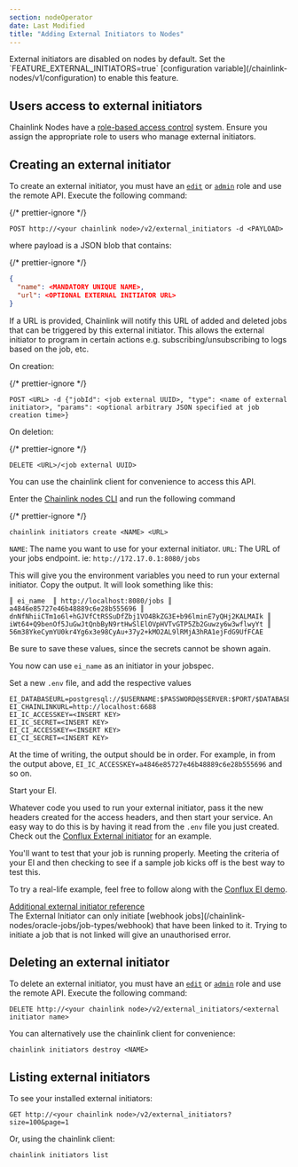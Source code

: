 ```yaml
---
section: nodeOperator
date: Last Modified
title: "Adding External Initiators to Nodes"
---
```



<Aside type="note">
  External initiators are disabled on nodes by default. Set the `FEATURE_EXTERNAL_INITIATORS=true` [configuration
  variable](/chainlink-nodes/v1/configuration) to enable this feature.
</Aside>

## Users access to external initiators

Chainlink Nodes have a [role-based access control](/chainlink-nodes/v1/roles-and-access) system. Ensure you assign the appropriate role to users who manage external initiators.

## Creating an external initiator

To create an external initiator, you must have an [`edit`](/chainlink-nodes/v1/roles-and-access#roles-and-access) or [`admin`](/chainlink-nodes/v1/roles-and-access#roles-and-access) role and use the remote API. Execute the following command:

{/* prettier-ignore */}
```text
POST http://<your chainlink node>/v2/external_initiators -d <PAYLOAD>
```

where payload is a JSON blob that contains:

{/* prettier-ignore */}
```json
{
  "name": <MANDATORY UNIQUE NAME>,
  "url": <OPTIONAL EXTERNAL INITIATOR URL>
}
```

If a URL is provided, Chainlink will notify this URL of added and deleted jobs that can be triggered by this external initiator. This allows the external initiator to program in certain actions e.g. subscribing/unsubscribing to logs based on the job, etc.

On creation:

{/* prettier-ignore */}
```text
POST <URL> -d {"jobId": <job external UUID>, "type": <name of external initiator>, "params": <optional arbitrary JSON specified at job creation time>}
```

On deletion:

{/* prettier-ignore */}
```text
DELETE <URL>/<job external UUID>
```

You can use the chainlink client for convenience to access this API.

Enter the [Chainlink nodes CLI](/chainlink-nodes/resources/miscellaneous/#execute-commands-running-docker) and run the following command

{/* prettier-ignore */}
```shell
chainlink initiators create <NAME> <URL>
```

`NAME`: The name you want to use for your external initiator.
`URL`: The URL of your jobs endpoint. ie: `http://172.17.0.1:8080/jobs`

This will give you the environment variables you need to run your external initiator. Copy the output. It will look something like this:

```
║ ei_name  ║ http://localhost:8080/jobs ║ a4846e85727e46b48889c6e28b555696 ║ dnNfNhiiCTm1o6l+hGJVfCtRSSuDfZbj1VO4BkZG3E+b96lminE7yQHj2KALMAIk ║ iWt64+Q9benOf5JuGwJtQnbByN9rtHwSlElOVpHVTvGTP5Zb2Guwzy6w3wflwyYt ║ 56m38YkeCymYU0kr4Yg6x3e98CyAu+37y2+kMO2AL9lRMjA3hRA1ejFdG9UfFCAE
```

Be sure to save these values, since the secrets cannot be shown again.

You now can use `ei_name` as an initiator in your jobspec.

Set a new `.env` file, and add the respective values

```text
EI_DATABASEURL=postgresql://$USERNAME:$PASSWORD@$SERVER:$PORT/$DATABASE
EI_CHAINLINKURL=http://localhost:6688
EI_IC_ACCESSKEY=<INSERT KEY>
EI_IC_SECRET=<INSERT KEY>
EI_CI_ACCESSKEY=<INSERT KEY>
EI_CI_SECRET=<INSERT KEY>
```

At the time of writing, the output should be in order. For example, in from the output above, `EI_IC_ACCESSKEY=a4846e85727e46b48889c6e28b555696` and so on.

Start your EI.

Whatever code you used to run your external initiator, pass it the new headers created for the access headers, and then start your service. An easy way to do this is by having it read from the `.env` file you just created. Check out the <a href="https://github.com/Conflux-Network-Global/demo-cfx-chainlink" target="_blank">Conflux External initiator</a> for an example.

You'll want to test that your job is running properly. Meeting the criteria of your EI and then checking to see if a sample job kicks off is the best way to test this.

To try a real-life example, feel free to follow along with the <a href="https://www.youtube.com/watch?v=J8oJEp4qz5w">Conflux EI demo</a>.

<a href="https://github.com/smartcontractkit/chainlink/wiki/External-Initiators">
  Additional external initiator reference
</a>

<Aside type="note">
  The External Initiator can only initiate [webhook jobs](/chainlink-nodes/oracle-jobs/job-types/webhook) that have been
  linked to it. Trying to initiate a job that is not linked will give an unauthorised error.
</Aside>

## Deleting an external initiator

To delete an external initiator, you must have an [`edit`](/chainlink-nodes/v1/roles-and-access#roles-and-access) or [`admin`](/chainlink-nodes/v1/roles-and-access#roles-and-access) role and use the remote API. Execute the following command:

```text
DELETE http://<your chainlink node>/v2/external_initiators/<external initiator name>
```

You can alternatively use the chainlink client for convenience:

```shell
chainlink initiators destroy <NAME>
```

## Listing external initiators

To see your installed external initiators:

```text
GET http://<your chainlink node>/v2/external_initiators?size=100&page=1
```

Or, using the chainlink client:

```shell
chainlink initiators list
```
